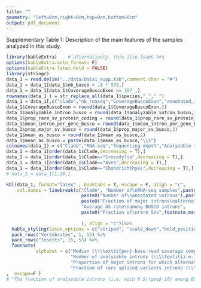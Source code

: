 ```yaml
---
title: ""
geometry: "left=0cm,right=0cm,top=0cm,bottom=0cm"
output: pdf_document
---
```


Supplementary Table 1: Description of the main features of the samples analyzed in this study.

```r
library(kableExtra)    # alternatively, this also loads %>%
options(kableExtra.auto_format= F)
options(kableExtra.latex.Hold = FALSE)
library(stringr)
data_1 = read.delim("../data/Data1_supp.tab",comment.char = "#")
data_1 = data_1[data_1$nb_busco > .8 * 978,]
data_1 = data_1[data_1$CoverageBuscoExon >= 197 ,]
rownames(data_1 ) = str_replace_all(data_1$species,"_"," ")
data_1 = data_1[,c("clade","nb_rnaseq","CoverageBuscoExon","annotated_intron_busco","analyzable_intron_busco","mean_intron_per_gene_busco","prop_major_sv_busco","mean_as_busco","prop_rare_sv_protein_coding")]
data_1$CoverageBuscoExon = round(data_1$CoverageBuscoExon,3)
data_1$analyzable_intron_busco = round(data_1$analyzable_intron_busco,3)
data_1$prop_rare_sv_protein_coding = round(data_1$prop_rare_sv_protein_coding/100,3)
data_1$mean_intron_per_gene_busco = round(data_1$mean_intron_per_gene_busco,1)
data_1$prop_major_sv_busco = round(data_1$prop_major_sv_busco,3)
data_1$mean_as_busco = round(data_1$mean_as_busco,2)
data_1$mean_as_busco = paste(data_1$mean_as_busco,"\\%")
colnames(data_1) = c("Clade","RNA-seq","Sequencing depth","Analyzable introns" ,"Major alt. spliced","Intron per gene","AS busco","Rare SVs")
data_1 = data_1[order(data_1$Clade,decreasing = T),]
data_1 = data_1[order(data_1$Clade=="Crocodylia",decreasing = T),]
data_1 = data_1[order(data_1$Clade=="Aves",decreasing = T),]
data_1 = data_1[order(data_1$Clade=="Chondrichthyes",decreasing = T),]
# data_1 = data_1[1:10,]

kbl(data_1, format="latex" , booktabs = T, escape = F, align = "c", 
    col.names = linebreak(c("Clade", "Number of\nRNA-seq samples",paste0("Sequencing depth","\n(\\textit{per}","-base read)",footnote_marker_alphabet(1)),
                            paste0("Number of\nannotated introns"),paste0("Number of\nanalyzable introns",footnote_marker_alphabet(2)),"Average number of introns\n\\textit{per} BUSCO gene",
                            paste0("Fraction of major introns\nalternatively spliced",footnote_marker_alphabet(3)),
                            "Average AS rate\namong BUSCO introns",
                            paste0("Fraction of\nrare SVs",footnote_marker_alphabet(4)) 
                            
                            ), align = "c"))%>% 
  kable_styling(latex_options = c("striped", "scale_down","hold_position"),position = "center")%>%
  pack_rows("Vertebrates", 1, 15) %>%
  pack_rows("Insects", 16, 53) %>%
  footnote(
           alphabet = c("Median \\\\textit{per}-base read coverage computed on BUSCO gene exons",
                        "Number of analyzable introns (\\\\textit{i.e.} with $\\\\mathrm{N_s+N_a\\\\geq}$ 10) among BUSCO genes",
                        "Proportion of major introns for which alternative splicing has been detected (\\\\textit{i.e.} with $\\\\mathrm{N_a\\>}$ 0) among BUSCO genes",
                        "Fraction of rare spliced variants introns (\\\\textit{i.e.} with MIRA $\\\\leq$ 5\\\\%) among all protein-coding genes")
,  escape=F )
# "The fraction of analyzable introns (i.e. with N $\\geq$ 10) among BUSCO genes"

```
